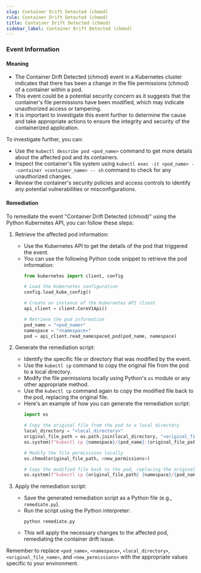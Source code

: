 ```yaml
--- 
slug: Container Drift Detected (chmod)
rule: Container Drift Detected (chmod)
title: Container Drift Detected (chmod)
sidebar_label: Container Drift Detected (chmod)
---
```

                   


### Event Information

#### Meaning

- The Container Drift Detected (chmod) event in a Kubernetes cluster indicates that there has been a change in the file permissions (chmod) of a container within a pod.
- This event could be a potential security concern as it suggests that the container's file permissions have been modified, which may indicate unauthorized access or tampering.
- It is important to investigate this event further to determine the cause and take appropriate actions to ensure the integrity and security of the containerized application. 

To investigate further, you can:
- Use the `kubectl describe pod <pod_name>` command to get more details about the affected pod and its containers.
- Inspect the container's file system using `kubectl exec -it <pod_name> --container <container_name> -- sh` command to check for any unauthorized changes.
- Review the container's security policies and access controls to identify any potential vulnerabilities or misconfigurations.

#### Remediation

To remediate the event "Container Drift Detected (chmod)" using the Python Kubernetes API, you can follow these steps:

1. Retrieve the affected pod information:
   - Use the Kubernetes API to get the details of the pod that triggered the event.
   - You can use the following Python code snippet to retrieve the pod information:
     ```python
     from kubernetes import client, config

     # Load the Kubernetes configuration
     config.load_kube_config()

     # Create an instance of the Kubernetes API client
     api_client = client.CoreV1Api()

     # Retrieve the pod information
     pod_name = "<pod_name>"
     namespace = "<namespace>"
     pod = api_client.read_namespaced_pod(pod_name, namespace)
     ```

2. Generate the remediation script:
   - Identify the specific file or directory that was modified by the event.
   - Use the `kubectl cp` command to copy the original file from the pod to a local directory.
   - Modify the file permissions locally using Python's `os` module or any other appropriate method.
   - Use the `kubectl cp` command again to copy the modified file back to the pod, replacing the original file.
   - Here's an example of how you can generate the remediation script:
     ```python
     import os

     # Copy the original file from the pod to a local directory
     local_directory = "<local_directory>"
     original_file_path = os.path.join(local_directory, "<original_file_name>")
     os.system(f"kubectl cp {namespace}/{pod_name}:{original_file_path} {original_file_path}")

     # Modify the file permissions locally
     os.chmod(original_file_path, <new_permissions>)

     # Copy the modified file back to the pod, replacing the original file
     os.system(f"kubectl cp {original_file_path} {namespace}/{pod_name}:{original_file_path}")
     ```

3. Apply the remediation script:
   - Save the generated remediation script as a Python file (e.g., `remediate.py`).
   - Run the script using the Python interpreter:
     ```
     python remediate.py
     ```
   - This will apply the necessary changes to the affected pod, remediating the container drift issue.

Remember to replace `<pod_name>`, `<namespace>`, `<local_directory>`, `<original_file_name>`, and `<new_permissions>` with the appropriate values specific to your environment.

 